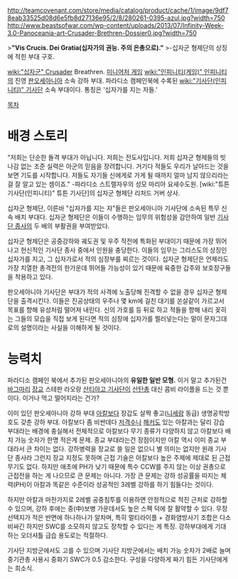 http://teamcovenant.com/store/media/catalog/product/cache/1/image/9df78eab33525d08d6e5fb8d27136e95/2/8/280261-0395-azul.jpg?width=750
http://www.beastsofwar.com/wp-content/uploads/2013/07/Infinity-Week-3.0-Panoceania-art-Crusader-Brethren-Dossier0.jpg?width=750

>'''"Vis Crucis. Dei Gratia(십자가의 권능. 주의 은총으로)."'''
>-십자군 형제단의 상징에 적힌 부대 구호.

[[wiki:"십자군" Crusader]] Breathren. [[미니어처 게임]] [[wiki:"인피니티(게임)" 인피니티]]의 진영 [[판오세아니아]] 소속 강하 부대. 파라디소 캠페인북에 수록된 [[wiki:"기사단(인피니티)" 기사단]] 소속 부대이다. 통칭은 '십자가를 지는 자들.'

[[목차]]
= 배경 스토리 =
"저희는 단순한 돌격 부대가 아닙니다. 저희는 전도사입니다. 저희 십자군 형제들의 빗나감 없는 조준 실력은 아군의 믿음을 장려합니다. 거기다 적들도 우리가 날아드는 것을 보면 기도를 시작합니다. 저들도 자기들 신에게로 가게 될 때까지 얼마 남지 않으리라는 걸 잘 알고 있는 셈이죠."
-파라디소 스트렐자우의 성모 마리아 요새수도원. [wiki:"튜튼기사단(인피니티)" 튜튼 기사단]의 십자군 형제단 리처드 거버 상사.

십자군 형제단, 이른바 "십자가를 지는 자"들은 판오세아니아 기사단에 소속된 특무 신속 배치 부대다. 십자군 형제단은 이들이 수행하는 임무의 위험성을 감안하여 일반 [[기사단 종사]]의 두 배의 부활권을 부여받았다.

십자군 형제단은 공중강하와 궤도권 및 우주 작전에 특화된 부대이기 때문에 가장 뛰어나고 헌신적인 기사단 종사 중에서 인원을 충당한다. 이들의 임무는 그리스도의 상징인 십자가를 지고, 그 십자가로서 적의 심장부를 찌르는 것이다. 십자군 형제단은 언제라도 가장 치열한 총격전의 한가운데 뛰어들 가능성이 있기 때문에 육중한 갑주와 보호장구들을 착용하고 있다.

판오세아니아 기사단은 부대가 적의 사격에 노출당해 진격할 수 없을 경우 십자군 형제단을 출격시킨다. 이들은 진공상태의 우주나 몇 km에 걸친 대기를  쏜살같이 가르고서 목표를 향해 유성처럼 떨어져 내린다. 신의 가호를 등 뒤로 하고 적들을 향해 내리 꽂히는 그들의 모습을 직접 보게 된다면 적의 심장에 십자가를 찔러넣는다는 말이 문자그대로의 설명이라는 사실을 이해하게 될 것이다.


= 능력치 =
파라디소 캠페인 북에서 추가된 판오세아니아의 '''유일한 일반 모형.''' 이거 말고 추가된건 [[바그마리]] [[장교]] 스테판 라오랑 [[산티아고 기사단]]이 [[산탄총]] 대신 콤비 라이플을 드는 것 뿐이다. 이거나 먹고 떨어지라는 건가?

이미 있던 판오세아니아 강하 부대 [[아칼]]보다 장갑도 살짝 좋고([[니세]]랑 동급) 생명공학방호도 갖춘 강하 부대. 아칼보다 좀 비싼데다 [[저격수]]나 [[해커]]도 있는 아칼과는 달리 강습 부대라는 배경에 충실해서 전체적으로 아칼보다 무기 종류가 다양하지 않고 아칼보다 배치 가능 숫자가 한명 적은게 문제. 종교 부대라는건 장점이지만 아칼 역시 이미 종교 부대라서 큰 차이는 없다. 강하병력을 장교로 쓸 일은 없으니 별 의미는 없지만 원래 기사단 종사라 그런지 장교 지정도 못하며 근접 기술은 아칼보다 높은 주제에 제대로 된 근접 무기도 없다. 하지만 애초에 PH가 낮기 때문에 특수 CCW를 주지 않는 이상 권총으로 근접전을 하는 게 나으므로 큰 문제는 아니다. 가장 큰 문제는 강하 성공률을 따지는 체력(PH)이 아칼과 똑같은 수준이라 성공적인 3레벨 강하를 하기 힘들다는 것이다.

하지만 아칼과 마찬가지로 2레벨 공중침투를 이용하면 안정적으로 적진 근처로 강하할 수 있으며, 강하 후에는 중(中)보병 가운데서도 높은 스펙 덕에 잘 활약할 수 있다. 무장 선택지가 적은 반면에 하나하나가 알차며, 특히 멀티라이플 + 경화염방사기 조합은 다소 비싸긴 하지만 SWC를 소모하지 않고도 장착할 수 있다는 게 특징. 강하부대에게 기대하는 오더셔틀 급습 용도로는 적절하다.

기사단 지방군에서도 고를 수 있으며 기사단 지방군에서는 배치 가능 숫자가 2배로 늘며 중기관총 사용시 중화기 SWC가 0.5 감소한다. 구성을 다양하게 짜기 힘든 기사단에게는 희소식.
